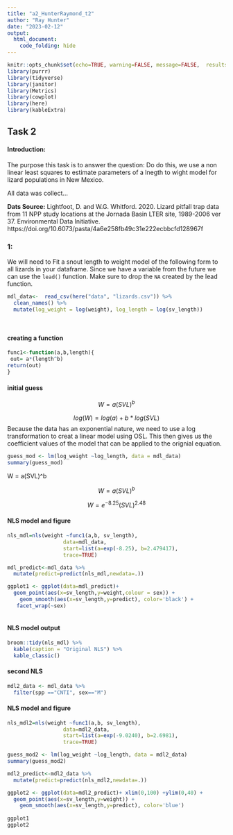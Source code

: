 ```yaml
---
title: "a2_HunterRaymond_t2"
author: "Ray Hunter"
date: "2023-02-12"
output:   
  html_document:
    code_folding: hide
---
```


```r
knitr::opts_chunk$set(echo=TRUE, warning=FALSE, message=FALSE,  results=FALSE)
library(purrr)
library(tidyverse)
library(janitor)
library(Metrics)
library(cowplot)
library(here)
library(kableExtra)
```

## Task 2

#### Introduction:

The purpose this task is to answer the question: Do do this, we use a non linear least squares to estimate parameters of a lnegth to wight model for lizard populations in New Mexico. 

All data was collect...



**Dats Source:** Lightfoot, D. and W.G. Whitford. 2020. Lizard pitfall trap data from 11 NPP study locations at the Jornada Basin LTER site, 1989-2006 ver 37. Environmental Data Initiative. https://doi.org/10.6073/pasta/4a6e258fb49c31e222ecbbcfd128967f


### 1: 



We will need to Fit a snout length to weight model of the following form to all lizards in your dataframe.
Since we have a variable from the future we can use the `lead()` function. Make sure to drop the `NA` created by the lead function.

```r
mdl_data<-  read_csv(here("data", "lizards.csv")) %>% 
  clean_names() %>% 
  mutate(log_weight = log(weight), log_length = log(sv_length)) 
  
 
```


#### creating a function

```r
func1<-function(a,b,length){
 out= a*(length^b)
return(out)
}
```



#### initial guess 

$$  W =a(SVL)^b $$

$$ log(W)= log(a) + b*log(SVL)$$
Because the data has an exponential nature, we need to use a log transformation to creat a linear model using OSL. This then gives us the coefficient values of the model that can be applied to the orignial equation.

```r
guess_mod <- lm(log_weight ~log_length, data = mdl_data) 
summary(guess_mod)
```






W = a(SVL)^b

$$  W =a(SVL)^b $$

$$ W = e^{-8.25} (SVL)^{2.48}$$



#### NLS model and figure
```r
nls_mdl=nls(weight ~func1(a,b, sv_length),
                  data=mdl_data,
                  start=list(a=exp(-8.25), b=2.479417),
                  trace=TRUE)
```


```r

mdl_predict<-mdl_data %>% 
  mutate(predict=predict(nls_mdl,newdata=.))

ggplot1 <- ggplot(data=mdl_predict)+
  geom_point(aes(x=sv_length,y=weight,colour = sex)) + 
    geom_smooth(aes(x=sv_length,y=predict), color='black') +
   facet_wrap(~sex)
  

```







#### NLS model output
```r
broom::tidy(nls_mdl) %>% 
  kable(caption = "Original NLS") %>% 
  kable_classic()
```





#### second NLS


```r
mdl2_data <- mdl_data %>% 
  filter(spp =="CNTI", sex=="M")
```


#### NLS model and figure
```r
nls_mdl2=nls(weight ~func1(a,b, sv_length),
                  data=mdl2_data,
                  start=list(a=exp(-9.0240), b=2.6981),
                  trace=TRUE)
```

```r
guess_mod2 <- lm(log_weight ~log_length, data = mdl2_data) 
summary(guess_mod2)
```

```r

mdl2_predict<-mdl2_data %>% 
  mutate(predict=predict(nls_mdl2,newdata=.)) 

ggplot2 <- ggplot(data=mdl2_predict)+ xlim(0,100) +ylim(0,40) +
  geom_point(aes(x=sv_length,y=weight)) + 
    geom_smooth(aes(x=sv_length,y=predict), color='blue') 
  
ggplot1
ggplot2
```
































































